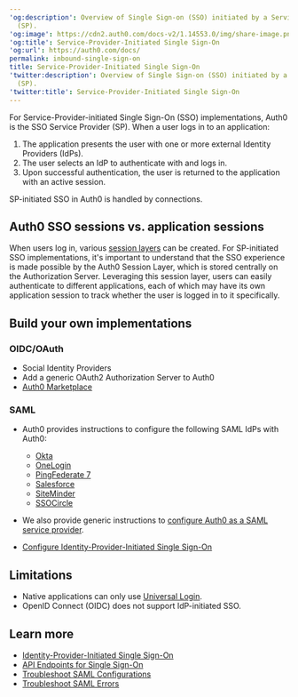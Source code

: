 ---
'og:description': Overview of Single Sign-on (SSO) initiated by a Service Provider
  (SP).
'og:image': https://cdn2.auth0.com/docs-v2/1.14553.0/img/share-image.png
'og:title': Service-Provider-Initiated Single Sign-On
'og:url': https://auth0.com/docs/
permalink: inbound-single-sign-on
title: Service-Provider-Initiated Single Sign-On
'twitter:description': Overview of Single Sign-on (SSO) initiated by a Service Provider
  (SP).
'twitter:title': Service-Provider-Initiated Single Sign-On
---
For Service-Provider-initiated <Tooltip tip="Single Sign-On (SSO): Service that, after a user logs into one applicaton, automatically logs that user in to other applications." cta="View Glossary" href="/docs/glossary?term=Single+Sign-On">Single Sign-On</Tooltip> (SSO) implementations, Auth0 is the SSO Service Provider (SP). When a user logs in to an application:

1. The application presents the user with one or more external Identity Providers (IdPs).
2. The user selects an IdP to authenticate with and logs in.
3. Upon successful authentication, the user is returned to the application with an active session.

SP-initiated SSO in Auth0 is handled by connections.

## Auth0 SSO sessions vs. application sessions

When users log in, various [session layers](/docs/manage-users/sessions/session-layers) can be created. For SP-initiated SSO implementations, it's important to understand that the SSO experience is made possible by the Auth0 Session Layer, which is stored centrally on the <Tooltip tip="Authorization Server: Centralized server that contributes to defining the boundaries of a user’s access. For example, your authorization server can control the data, tasks, and features available to a user." cta="View Glossary" href="/docs/glossary?term=Authorization+Server">Authorization Server</Tooltip>. Leveraging this session layer, users can easily authenticate to different applications, each of which may have its own application session to track whether the user is logged in to it specifically.

## Build your own implementations

### OIDC/OAuth

* Social <Tooltip tip="Identity Provider (IdP): Service that stores and manages digital identities." cta="View Glossary" href="/docs/glossary?term=Identity+Providers">Identity Providers</Tooltip>
* Add a generic OAuth2 Authorization Server to Auth0
* [Auth0 Marketplace](https://marketplace.auth0.com/)

### SAML

* Auth0 provides instructions to configure the following <Tooltip tip="Security Assertion Markup Language (SAML): Standardized protocol allowing two parties to exchange authentication information without a password." cta="View Glossary" href="/docs/glossary?term=SAML">SAML</Tooltip> IdPs with Auth0:

  + [Okta](/docs/authenticate/protocols/saml/saml-sso-integrations/configure-auth0-saml-service-provider/configure-okta-as-saml-identity-provider)
  + [OneLogin](/docs/authenticate/protocols/saml/saml-sso-integrations/configure-auth0-saml-service-provider/configure-onelogin-as-saml-identity-provider)
  + [PingFederate 7](/docs/authenticate/protocols/saml/saml-sso-integrations/configure-auth0-saml-service-provider/configure-pingfederate-as-saml-identity-provider)
  + [Salesforce](/docs/authenticate/protocols/saml/saml-sso-integrations/configure-auth0-saml-service-provider/configure-salesforce-as-saml-identity-provider)
  + [SiteMinder](/docs/authenticate/protocols/saml/saml-sso-integrations/configure-auth0-saml-service-provider/configure-siteminder-as-saml-identity-provider)
  + [SSOCircle](/docs/authenticate/protocols/saml/saml-sso-integrations/configure-auth0-saml-service-provider/configure-ssocircle-as-saml-identity-provider)
* We also provide generic instructions to [configure Auth0 as a SAML service provider](/docs/authenticate/protocols/saml/saml-sso-integrations/configure-auth0-saml-service-provider).
* [Configure Identity-Provider-Initiated Single Sign-On](/docs/authenticate/protocols/saml/saml-sso-integrations/identity-provider-initiated-single-sign-on)

## Limitations

* Native applications can only use [Universal Login](/docs/authenticate/login/auth0-universal-login).
* <Tooltip tip="OpenID: Open standard for authentication that allows applications to verify users' identities without collecting and storing login information." cta="View Glossary" href="/docs/glossary?term=OpenID">OpenID</Tooltip> Connect (OIDC) does not support IdP-initiated SSO.

## Learn more

* [Identity-Provider-Initiated Single Sign-On](/docs/authenticate/single-sign-on/outbound-single-sign-on)
* [API Endpoints for Single Sign-On](/docs/authenticate/single-sign-on/api-endpoints-for-single-sign-on)
* [Troubleshoot SAML Configurations](/docs/troubleshoot/authentication-issues/troubleshoot-saml-configurations)
* [Troubleshoot SAML Errors](/docs/troubleshoot/authentication-issues/saml-errors)